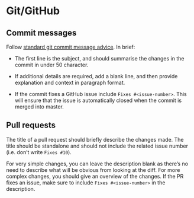 # Git/GitHub

## Commit messages

Follow [standard git commit message advice](https://chris.beams.io/posts/git-commit/). In brief:

* The first line is the subject, and should summarise the changes in the commit
  in under 50 character.
  
* If additional details are required, add a blank line, and then provide
  explanation and context in paragraph format.

* If the commit fixes a GitHub issue include `Fixes #<issue-number>`.
  This will ensure that the issue is automatically closed when the commit
  is merged into master.

## Pull requests

The title of a pull request should briefly describe the changes made. The title should be standalone and should not include the related issue number (i.e. don't write `Fixes #10`).

For very simple changes, you can leave the description blank as there's no need to describe what will be obvious from looking at the diff. For more complex changes, you should give an overview of the changes. If the PR fixes an issue, make sure to include `Fixes #<issue-number>` in the description.